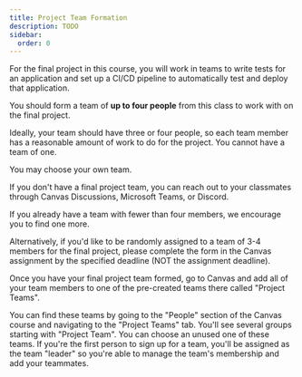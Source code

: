 ```yaml
---
title: Project Team Formation
description: TODO
sidebar:
  order: 0
---
```


For the final project in this course, you will work in teams to write tests for an application and set up a CI/CD pipeline to automatically test and deploy that application. 

You should form a team of **up to four people** from this class to work with on the final project.

Ideally, your team should have three or four people, so each team member has a reasonable amount of work to do for the project. You cannot have a team of one.

You may choose your own team. 

If you don't have a final project team, you can reach out to your classmates through Canvas Discussions, Microsoft Teams, or Discord.

If you already have a team with fewer than four members, we encourage you to find one more.

Alternatively, if you'd like to be randomly assigned to a team of 3-4 members for the final project, please complete the form in the Canvas assignment by the specified deadline (NOT the assignment deadline).

Once you have your final project team formed, go to Canvas and add all of your team members to one of the pre-created teams there called "Project Teams". 

You can find these teams by going to the "People" section of the Canvas course and navigating to the "Project Teams" tab. You'll see several groups starting with "Project Team". You can choose an unused one of these teams. If you're the first person to sign up for a team, you'll be assigned as the team "leader" so you're able to manage the team's membership and add your teammates.
